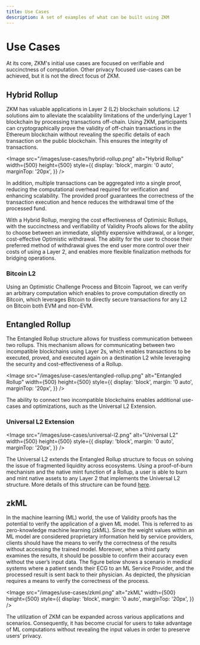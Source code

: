 ```yaml
---
title: Use Cases
description: A set of examples of what can be built using ZKM
---
```



# Use Cases

At its core, ZKM's initial use cases are focused on verifiable and succinctness of computation. Other privacy focused use-cases can be achieved, but it is not the direct focus of ZKM.

## Hybrid Rollup

ZKM has valuable applications in Layer 2 (L2) blockchain solutions. L2 solutions aim to alleviate the scalability limitations of the underlying Layer 1 blockchain by processing transactions off-chain. Using ZKM, participants can cryptographically prove the validity of off-chain transactions in the Ethereum blockchain without revealing the specific details of each transaction on the public blockchain. This ensures the integrity of transactions.

<Image
  src="/images/use-cases/hybrid-rollup.png"
  alt="Hybrid Rollup"
  width={500}
  height={500}
  style={{
    display: 'block',
    margin: '0 auto',
    marginTop: '20px',
  }}
/>

In addition, multiple transactions can be aggregated into a single proof, reducing the computational overhead required for verification and enhancing scalability. The provided proof guarantees the correctness of the transaction execution and hence reduces the withdrawal time of the processed fund.

With a Hybrid Rollup, merging the cost effectiveness of Optimisic Rollups, with the succinctness and verifiability of Validity Proofs allows for the ability to choose between an immediate, slightly expensive withdrawal, or a longer, cost-effective Optimistic withdrawal. The ability for the user to choose their preferred method of withdrawal gives the end user more control over their costs of using a Layer 2, and enables more flexible finalization methods for bridging operations.

### Bitcoin L2

Using an Optimistic Challenge Process and Bitcoin Taproot, we can verify an arbitrary computation which enables to prove computation directly on Bitcoin, which leverages Bitcoin to directly secure transactions for any L2 on Bitcoin both EVM and non-EVM.

## Entangled Rollup

The Entangled Rollup structure allows for trustless communication between two rollups. This mechanism allows for communicating between two incompatible blockchains using Layer 2s, which enables transactions to be executed, proved, and executed again on a destination L2 while leveraging the security and cost-effectiveness of a Rollup.

<Image
  src="/images/use-cases/entangled-rollup.png"
  alt="Entangled Rollup"
  width={500}
  height={500}
  style={{
    display: 'block',
    margin: '0 auto',
    marginTop: '20px',
  }}
/>

The ability to connect two incompatible blockchains enables additional use-cases and optimizations, such as the Universal L2 Extension.

### Universal L2 Extension

<Image
  src="/images/use-cases/universal-l2.png"
  alt="Universal L2"
  width={500}
  height={500}
  style={{
    display: 'block',
    margin: '0 auto',
    marginTop: '20px',
  }}
/>

The Universal L2 extends the Entangled Rollup structure to focus on solving the issue of fragmented liquidity across ecosystems. Using a proof-of-burn mechanism and the native mint function of a Rollup, a user is able to burn and mint native assets to any Layer 2 that implements the Universal L2 structure. More details of this structure can be found [here](https://settlement.network/docs/native/entangled-rollup/universal-l2).

## zkML

In the machine learning (ML) world, the use of Validity proofs has the potential to verify the application of a given ML model. This is referred to as zero-knowledge machine learning (zkML). Since the weight values within an ML model are considered proprietary information held by service providers, clients should have the means to verify the correctness of the results without accessing the trained model. Moreover, when a third party examines the results, it should be possible to confirm their accuracy even without the user’s input data. The figure below shows a scenario in medical systems where a patient sends their ECG to an ML Service Provider, and the processed result is sent back to their physician. As depicted, the physician requires a means to verify the correctness of the process.

<Image
  src="/images/use-cases/zkml.png"
  alt="zkML"
  width={500}
  height={500}
  style={{
    display: 'block',
    margin: '0 auto',
    marginTop: '20px',
  }}
/>

The utilization of ZKM can be expanded across various applications and scenarios. Consequently, it has become crucial for users to take advantage of ML computations without revealing the input values in order to preserve users’ privacy.
